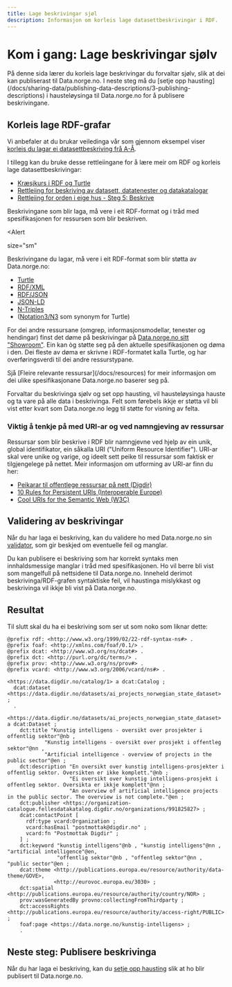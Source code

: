 ```yaml
---
title: Lage beskrivingar sjøl
description: Informasjon om korleis lage datasettbeskrivingar i RDF.
---
```


# Kom i gang: Lage beskrivingar sjølv

<Ingress>
    På denne sida lærer du korleis lage beskrivingar du forvaltar sjølv, slik at dei kan publiserast til Data.norge.no.
    I neste steg må du [setje opp hausting](/docs/sharing-data/publishing-data-descriptions/3-publishing-descriptions) i
    hausteløysinga til Data.norge.no for å publisere beskrivingane.
</Ingress>

## Korleis lage RDF-grafar

Vi anbefaler at du brukar veiledinga vår som gjennom eksempel viser [korleis du lagar ei datasettbeskriving frå A-Å](/docs/sharing-data/how-to-dataset).

I tillegg kan du bruke desse rettleiingane for å lære meir om RDF og korleis lage datasettbeskrivingar:

- [Kræsjkurs i RDF og Turtle](https://github.com/fellesdatakatalog/sikt-workshop/blob/main/ressurshefte/ressurshefte.md)
- [Rettleiing for beskriving av datasett, datatenester og datakatalogar](https://informasjonsforvaltning.github.io/veileder-beskrivelse-av-datasett/#beskrivelse-av-datasett)
- [Rettleiing for orden i eige hus - Steg 5: Beskrive](https://www.digdir.no/informasjonsforvaltning/steg-5-beskrive/2724)

Beskrivingane som blir laga, må vere i eit RDF-format og i tråd med spesifikasjonen for ressursen som blir beskriven.

<Alert
  
  size="sm"
>

Beskrivingane du lagar, må vere i eit RDF-format som blir støtta av Data.norge.no:

- [Turtle](https://www.w3.org/TR/turtle/)
- [RDF/XML](https://www.w3.org/TR/rdf-syntax-grammar/)
- [RDF/JSON](https://www.w3.org/TR/rdf-json/)
- [JSON-LD](https://www.w3.org/TR/json-ld11/)
- [N-Triples](https://www.w3.org/TR/n-triples/)
- ([Notation3/N3](https://www.w3.org/TeamSubmission/n3/) som synonym for Turtle)

</Alert>

For dei andre ressursane (omgrep, informasjonsmodellar, tenester og hendingar) finst det døme på beskrivingar på [Data.norge.no sitt "Showroom"](https://data.norge.no/showroom/overview). Ein kan òg støtte seg på den aktuelle spesifikasjonen og døma i den. Dei fleste av døma er skrivne i RDF-formatet kalla Turtle, og har overføringsverdi til dei andre ressurstypane.

<Alert data-size='sm'>
    Sjå [Fleire relevante ressursar](/docs/resources) for meir informasjon om dei ulike spesifikasjonane Data.norge.no
    baserer seg på.
</Alert>

Forvaltar du beskrivinga sjølv og set opp hausting, vil hausteløysinga hauste og ta vare på alle data i beskrivinga. Felt som førebels ikkje er støtta vil bli vist etter kvart som Data.norge.no legg til støtte for visning av felta.

### Viktig å tenkje på med URI-ar og ved namngjeving av ressursar

Ressursar som blir beskrive i RDF blir namngjevne ved hjelp av ein unik, global identifikator, ein såkalla URI ("Uniform Resource Identifier"). URI-ar skal vere unike og varige, og ideelt sett peike til ressursar som faktisk er tilgjengelege på nettet. Meir informasjon om utforming av URI-ar finn du her:

- [Peikarar til offentlege ressursar på nett (Digdir)](https://www.digdir.no/standarder/peikarar-til-offentlege-ressursar-pa-nett/1492)
- [10 Rules for Persistent URIs (Interoperable Europe)](https://joinup.ec.europa.eu/collection/semic-support-centre/document/10-rules-persistent-uris)
- [Cool URIs for the Semantic Web (W3C)](https://www.w3.org/TR/cooluris/#semweb)

## Validering av beskrivingar

Når du har laga ei beskriving, kan du validere ho med Data.norge.no sin [validator](https://data.norge.no/validator), som gir beskjed om eventuelle feil og manglar.

Du kan publisere ei beskriving som har korrekt syntaks men innhaldsmessige manglar i tråd med spesifikasjonen. Ho vil berre bli vist som mangelfull på nettsidene til Data.norge.no. Inneheld derimot beskrivinga/RDF-grafen syntaktiske feil, vil haustinga mislykkast og beskrivinga vil ikkje bli vist på Data.norge.no.

## Resultat

Til slutt skal du ha ei beskriving som ser ut som noko som liknar dette:

```turtle
@prefix rdf: <http://www.w3.org/1999/02/22-rdf-syntax-ns#> .
@prefix foaf: <http://xmlns.com/foaf/0.1/> .
@prefix dcat: <http://www.w3.org/ns/dcat#> .
@prefix dct: <http://purl.org/dc/terms/> .
@prefix prov: <http://www.w3.org/ns/prov#> .
@prefix vcard: <http://www.w3.org/2006/vcard/ns#> .

<https://data.digdir.no/catalog/1> a dcat:Catalog ;
  dcat:dataset <https://data.digdir.no/datasets/ai_projects_norwegian_state_dataset> ;
  .

<https://data.digdir.no/datasets/ai_projects_norwegian_state_dataset> a dcat:Dataset ;
    dct:title "Kunstig intelligens - oversikt over prosjekter i offentlig sektor"@nb ,
            "Kunstig intelligens - oversikt over prosjekt i offentleg sektor"@nn ,
            "Artificial intelligence - overview of projects in the public sector"@en ;
    dct:description "En oversikt over kunstig intelligens-prosjekter i offentlig sektor. Oversikten er ikke komplett."@nb ;
                    "Ei oversikt over kunstig intelligens-prosjekt i offentleg sektor. Oversikta er ikkje komplett"@nn ;
                    "An overview of artificial intelligence projects in the public sector. The overview is not complete."@en ;
    dct:publisher <https://organization-catalogue.fellesdatakatalog.digdir.no/organizations/991825827> ;
    dcat:contactPoint [
      rdf:type vcard:Organization ;
      vcard:hasEmail "postmottak@digdir.no" ;
      vcard:fn "Postmottak Digdir" ;
    ] ;
    dct:keyword "kunstig intelligens"@nb , "kunstig intelligens"@nn , "artificial intelligence"@en,
                "offentlig sektor"@nb , "offentleg sektor"@nn , "public sector"@en ;
    dcat:theme <http://publications.europa.eu/resource/authority/data-theme/GOVE>,
               <http://eurovoc.europa.eu/3030> ;
    dct:spatial <http://publications.europa.eu/resource/authority/country/NOR> ;
    prov:wasGeneratedBy provno:collectingFromThirdparty ;
    dct:accessRights <http://publications.europa.eu/resource/authority/access-right/PUBLIC> ;
    foaf:page <https://data.norge.no/kunstig-intelligens> ;
    .
```

## Neste steg: Publisere beskrivinga

Når du har laga ei beskriving, kan du [setje opp hausting](/docs/sharing-data/publishing-data-descriptions/3-publishing-descriptions) slik at ho blir publisert til Data.norge.no.
